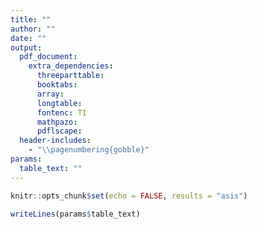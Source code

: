 ```yaml
---
title: ""
author: ""
date: ""
output: 
  pdf_document: 
    extra_dependencies: 
      threeparttable:
      booktabs:
      array:
      longtable:
      fontenc: T1
      mathpazo:
      pdflscape:
  header-includes: 
    - "\\pagenumbering{gobble}"
params: 
  table_text: ""
---
```


```{=latex}
\pagenumbering{gobble}
```


```r
knitr::opts_chunk$set(echo = FALSE, results = "asis")
```

```r
writeLines(params$table_text)
```




